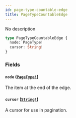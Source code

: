 ```yaml
---
id: page-type-countable-edge
title: PageTypeCountableEdge
---
```


No description

```graphql
type PageTypeCountableEdge {
  node: PageType!
  cursor: String!
}
```

### Fields

#### `node` ([`PageType!`](/developer/api-reference/objects/page-type))

The item at the end of the edge.

#### `cursor` ([`String!`](/developer/api-reference/scalars/string))

A cursor for use in pagination.
